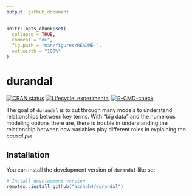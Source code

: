```yaml
---
output: github_document
---
```


<!-- README.md is generated from README.Rmd. Please edit that file -->

```r
knitr::opts_chunk$set(
  collapse = TRUE,
  comment = "#>",
  fig.path = "man/figures/README-",
  out.width = "100%"
)
```

# durandal

<!-- badges: start -->

[![CRAN status](https://www.r-pkg.org/badges/version/durandal)](https://CRAN.R-project.org/package=durandal)
[![Lifecycle: experimental](https://img.shields.io/badge/lifecycle-experimental-orange.svg)](https://lifecycle.r-lib.org/articles/stages.html#experimental)
[![R-CMD-check](https://github.com/asshah4/durandal/actions/workflows/R-CMD-check.yaml/badge.svg)](https://github.com/asshah4/durandal/actions/workflows/R-CMD-check.yaml)

<!-- badges: end -->

The goal of `durandal` is to cut through many models to understand relationships between key terms. With "big data" and the numerous modeling options there are, there is trouble in understanding the relationship between how variables play different roles in explaining the _causal pie_. 

## Installation

You can install the development version of `durandal` like so:

```r
# Install development version
remotes::install_github("asshah4/durandal")
```
